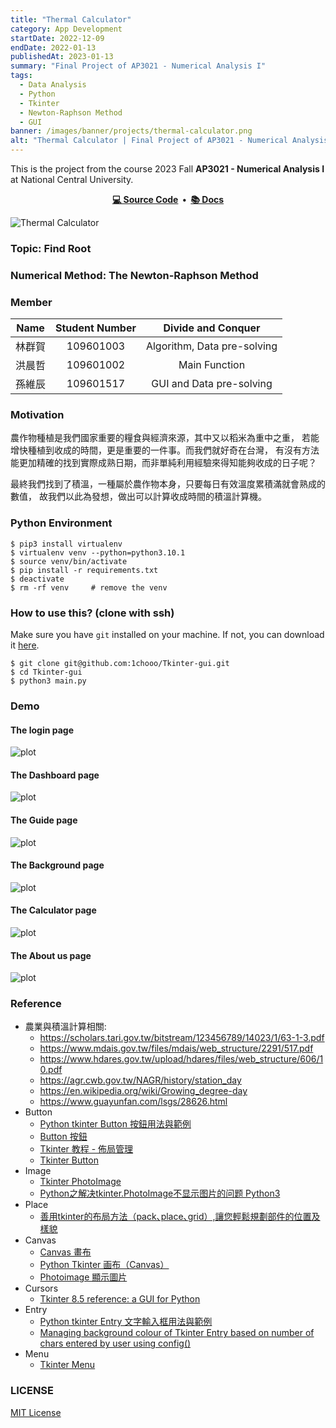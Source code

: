 ```yaml
---
title: "Thermal Calculator"
category: App Development
startDate: 2022-12-09
endDate: 2022-01-13
publishedAt: 2023-01-13
summary: "Final Project of AP3021 - Numerical Analysis I"
tags: 
  - Data Analysis
  - Python
  - Tkinter
  - Newton-Raphson Method
  - GUI
banner: /images/banner/projects/thermal-calculator.png
alt: "Thermal Calculator | Final Project of AP3021 - Numerical Analysis I"
---
```


This is the project from the course 2023 Fall **AP3021 - Numerical Analysis I** at National Central University.

<div align="center">
  <strong>
    <a href="https://github.com/1chooo/thermal-calculator">💻 Source Code</a>&nbsp;&nbsp;&bull;&nbsp;
    <a href="https://github.com/1chooo/thermal-calculator">📚 Docs</a>
  </strong>
</div>

![Thermal Calculator](/images/banner/projects/thermal-calculator.png)

### Topic: Find Root

### Numerical Method: The Newton-Raphson Method

### Member

| Name | Student Number | Divide and Conquer       |
|:----:|:--------------:|:------------------------:|
| 林群賀  | 109601003      | Algorithm, Data pre-solving |
| 洪晨哲  | 109601002      | Main Function            |
| 孫維辰  | 109601517      | GUI and Data pre-solving |

### Motivation

農作物種植是我們國家重要的糧食與經濟來源，其中又以稻米為重中之重，
若能增快種植到收成的時間，更是重要的一件事。而我們就好奇在台灣，
有沒有方法能更加精確的找到實際成熟日期，而非單純利用經驗來得知能夠收成的日子呢？

最終我們找到了積溫，一種屬於農作物本身，只要每日有效溫度累積滿就會熟成的數值，
故我們以此為發想，做出可以計算收成時間的積溫計算機。


### Python Environment

```shell
$ pip3 install virtualenv
$ virtualenv venv --python=python3.10.1
$ source venv/bin/activate
$ pip install -r requirements.txt
$ deactivate
$ rm -rf venv     # remove the venv
```

### How to use this? (clone with ssh)

Make sure you have `git` installed on your machine. If not, you can download it [here](https://git-scm.com/downloads).

```shell
$ git clone git@github.com:1chooo/Tkinter-gui.git
$ cd Tkinter-gui
$ python3 main.py
```

### Demo

#### The login page
![plot](https://raw.githubusercontent.com/1chooo/thermal-calculator/main/assets/imgs/login_page.png)

#### The Dashboard page
![plot](https://raw.githubusercontent.com/1chooo/thermal-calculator/main/assets/imgs/dashboard_page.png)

#### The Guide page
![plot](https://raw.githubusercontent.com/1chooo/thermal-calculator/main/assets/imgs/guide_page.png)

#### The Background page
![plot](https://raw.githubusercontent.com/1chooo/thermal-calculator/main/assets/imgs/background_page.png)

#### The Calculator page
![plot](https://raw.githubusercontent.com/1chooo/thermal-calculator/main/assets/imgs/calculator_page.png)

#### The About us page
![plot](https://raw.githubusercontent.com/1chooo/thermal-calculator/main/assets/imgs/about_us_page.png)

### Reference

* 農業與積溫計算相關:
  * https://scholars.tari.gov.tw/bitstream/123456789/14023/1/63-1-3.pdf
  * https://www.mdais.gov.tw/files/mdais/web_structure/2291/517.pdf
  * https://www.hdares.gov.tw/upload/hdares/files/web_structure/606/10.pdf
  * https://agr.cwb.gov.tw/NAGR/history/station_day
  * https://en.wikipedia.org/wiki/Growing_degree-day
  * https://www.guayunfan.com/lsgs/28626.html
* Button
  * [Python tkinter Button 按鈕用法與範例](https://shengyu7697.github.io/python-tkinter-button/)
  * [Button 按鈕](https://steam.oxxostudio.tw/category/python/tkinter/button.html)
  * [Tkinter 教程 - 佈局管理](https://www.delftstack.com/zh-tw/tutorial/tkinter-tutorial/tkinter-geometry-managers/)
  * [Tkinter Button](https://www.pythontutorial.net/tkinter/tkinter-button/)
* Image
  * [Tkinter PhotoImage](https://www.pythontutorial.net/tkinter/tkinter-photoimage/)
  * [Python之解决tkinter.PhotoImage不显示图片的问题 Python3](https://blog.csdn.net/m0_50000839/article/details/120078530)
* Place 
  * [善用tkinter的布局方法（pack､place､grid）,讓您輕鬆規劃部件的位置及樣貌](https://pythonhi.pixnet.net/blog/post/322521486)
* Canvas
  * [Canvas 畫布](https://steam.oxxostudio.tw/category/python/tkinter/canvas.html)
  * [Python Tkinter 画布（Canvas）](https://www.runoob.com/python/python-tk-canvas.html)
  * [Photoimage 顯示圖片](https://steam.oxxostudio.tw/category/python/tkinter/photoimage.html)
* Cursors
  * [Tkinter 8.5 reference: a GUI for Python](https://anzeljg.github.io/rin2/book2/2405/docs/tkinter/cursors.html)
* Entry
  * [Python tkinter Entry 文字輸入框用法與範例](https://shengyu7697.github.io/python-tkinter-entry/)
  * [Managing background colour of Tkinter Entry based on number of chars entered by user using config()
](https://www.youtube.com/watch?v=KV3SPTt1WWs)
* Menu
  * [Tkinter Menu](https://www.pythontutorial.net/tkinter/tkinter-menu/)

### LICENSE

[MIT License](https://github.com/1chooo/Tkinter-gui/blob/721c9621faf12d6a30dfb3cf5c1872650b8888c4/LICENSE)

